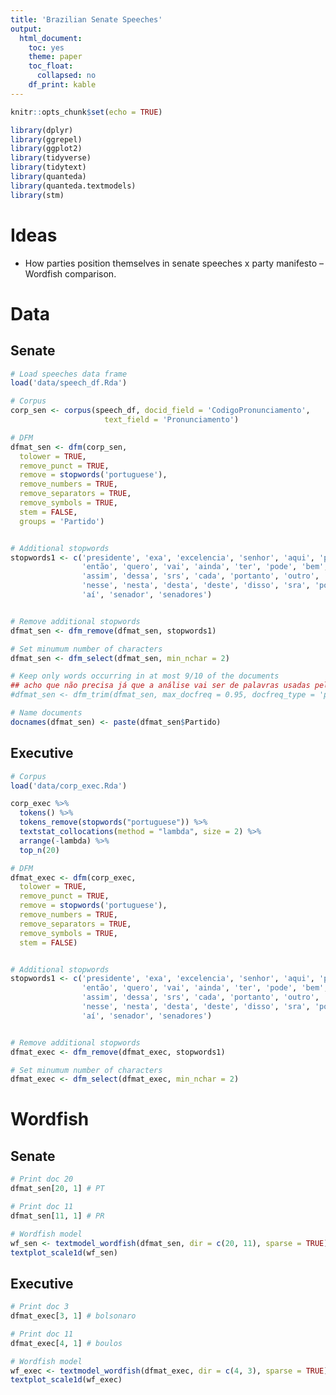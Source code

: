```yaml
---
title: 'Brazilian Senate Speeches'
output: 
  html_document: 
    toc: yes
    theme: paper
    toc_float:
      collapsed: no
    df_print: kable
---
```



```r
knitr::opts_chunk$set(echo = TRUE)
```


```r
library(dplyr)
library(ggrepel)
library(ggplot2)
library(tidyverse)
library(tidytext)
library(quanteda)
library(quanteda.textmodels)
library(stm)
```

# Ideas

* How parties position themselves in senate speeches x party manifesto -- Wordfish comparison.

# Data

## Senate

```r
# Load speeches data frame
load('data/speech_df.Rda')

# Corpus
corp_sen <- corpus(speech_df, docid_field = 'CodigoPronunciamento', 
                     text_field = 'Pronunciamento')

# DFM
dfmat_sen <- dfm(corp_sen,
  tolower = TRUE,
  remove_punct = TRUE,
  remove = stopwords('portuguese'),
  remove_numbers = TRUE,
  remove_separators = TRUE,
  remove_symbols = TRUE,
  stem = FALSE,  
  groups = 'Partido')


# Additional stopwords
stopwords1 <- c('presidente', 'exa', 'excelencia', 'senhor', 'aqui', 'porque', 'ser',
                'então', 'quero', 'vai', 'ainda', 'ter', 'pode', 'bem', 'obrigado',
                'assim', 'dessa', 'srs', 'cada', 'portanto', 'outro', 'toda', 'além', 
                'nesse', 'nesta', 'desta', 'deste', 'disso', 'sra', 'pois', 'nó', 'sr',
                'aí', 'senador', 'senadores')


# Remove additional stopwords
dfmat_sen <- dfm_remove(dfmat_sen, stopwords1)

# Set minumum number of characters
dfmat_sen <- dfm_select(dfmat_sen, min_nchar = 2)

# Keep only words occurring in at most 9/10 of the documents
## acho que não precisa já que a análise vai ser de palavras usadas pelos dois lados. + se usarmos essa função, a palavra 'deus' sai da dfm. ##
#dfmat_sen <- dfm_trim(dfmat_sen, max_docfreq = 0.95, docfreq_type = 'prop')

# Name documents
docnames(dfmat_sen) <- paste(dfmat_sen$Partido)
```

## Executive

```r
# Corpus
load('data/corp_exec.Rda')

corp_exec %>% 
  tokens() %>% 
  tokens_remove(stopwords("portuguese")) %>% 
  textstat_collocations(method = "lambda", size = 2) %>% 
  arrange(-lambda) %>%  
  top_n(20)

# DFM
dfmat_exec <- dfm(corp_exec,
  tolower = TRUE,
  remove_punct = TRUE,
  remove = stopwords('portuguese'),
  remove_numbers = TRUE,
  remove_separators = TRUE,
  remove_symbols = TRUE,
  stem = FALSE)


# Additional stopwords
stopwords1 <- c('presidente', 'exa', 'excelencia', 'senhor', 'aqui', 'porque', 'ser',
                'então', 'quero', 'vai', 'ainda', 'ter', 'pode', 'bem', 'obrigado',
                'assim', 'dessa', 'srs', 'cada', 'portanto', 'outro', 'toda', 'além', 
                'nesse', 'nesta', 'desta', 'deste', 'disso', 'sra', 'pois', 'nó', 'sr',
                'aí', 'senador', 'senadores')


# Remove additional stopwords
dfmat_exec <- dfm_remove(dfmat_exec, stopwords1)

# Set minumum number of characters
dfmat_exec <- dfm_select(dfmat_exec, min_nchar = 2)
```


# Wordfish

## Senate 

```r
# Print doc 20
dfmat_sen[20, 1] # PT

# Print doc 11
dfmat_sen[11, 1] # PR

# Wordfish model
wf_sen <- textmodel_wordfish(dfmat_sen, dir = c(20, 11), sparse = TRUE)
textplot_scale1d(wf_sen)
```


## Executive

```r
# Print doc 3
dfmat_exec[3, 1] # bolsonaro

# Print doc 11
dfmat_exec[4, 1] # boulos

# Wordfish model
wf_exec <- textmodel_wordfish(dfmat_exec, dir = c(4, 3), sparse = TRUE)
textplot_scale1d(wf_exec)
```
